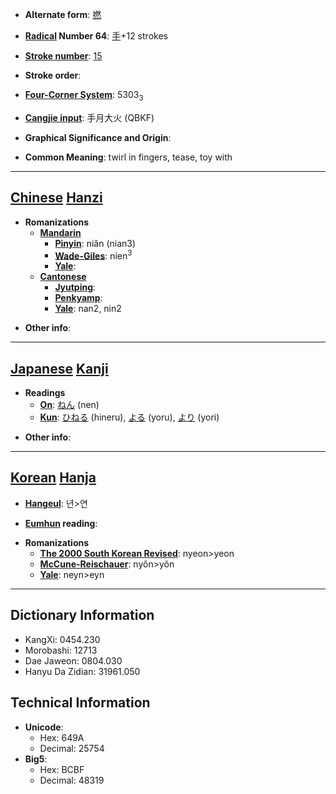 * '''Alternate form''': [[撚]]

* '''[[Wiktionary:Chinese radical index| Radical]] Number 64''': [[Wiktionary:Chinese radical index 手|手]]+12 strokes

* '''[[Wiktionary:Chinese total strokes index|Stroke number]]''': [[Wiktionary:Chinese total strokes index 15|15]]

* '''Stroke order''': 

* '''[[Wiktionary:Chinese four corner index|Four-Corner System]]''': 5303<sub>3</sub>

* '''[[Wiktionary:Chinese Cangjie index|Cangjie input]]''': 手月大火 (QBKF)

* '''Graphical Significance and Origin''': 

* '''Common Meaning''': twirl in fingers, tease, toy with

----

== [[Chinese]] [[Hanzi]] ==

* '''Romanizations'''
** '''[[Mandarin]]'''
*** '''[[Pinyin]]''': niǎn (nian3)
*** '''[[Wade-Giles]]''': nien<sup>3</sup>
*** '''[[Yale]]''': 
** '''[[Cantonese]]'''
*** '''[[Jyutping]]''':
*** '''[[Penkyamp]]''': 
*** '''[[Yale]]''': nan2, nin2

* '''Other info''': 

----

== [[Japanese]] [[Kanji]] ==

* '''Readings'''
** '''[[On]]''': [[ねん]] (nen)
** '''[[Kun]]''': [[ひねる]] (hineru), [[よる]] (yoru), [[より]] (yori)

* '''Other info''':  

----

== [[Korean]] [[Hanja]] ==

* '''[[Hangeul]]''': 년>연

* '''[[Eumhun]] reading''': 

* '''Romanizations'''
** '''[[The 2000 South Korean Revised Romanization|The 2000 South Korean Revised]]''': nyeon>yeon
** '''[[McCune-Reischauer]]''': nyŏn>yŏn
** '''[[Yale]]''': neyn>eyn

----

== Dictionary Information ==

* KangXi: 0454.230
* Morobashi: 12713
* Dae Jaweon: 0804.030
* Hanyu Da Zidian: 31961.050

== Technical Information ==

* '''Unicode''':
** Hex: 649A
** Decimal: 25754
* '''Big5''':
** Hex: BCBF
** Decimal: 48319
